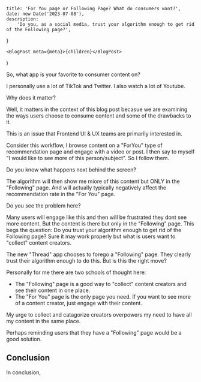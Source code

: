 
	title: 'For You page or Following Page? What do consumers want?',
	date: new Date('2023-07-08'),
	description:
		'Do you, as a social media, trust your algorithm enough to get rid of the Following page?',
}

	<BlogPost meta={meta}>{children}</BlogPost>
)

So, what app is your favorite to consumer content on?

I personally use a lot of TikTok and Twitter. I also watch a lot of Youtube.

Why does it matter?

Well, it matters in the context of this blog post becasue we are examining the ways users choose to consume content and some of the drawbacks to it.

This is an issue that Frontend UI & UX teams are primarily interested in.

Consider this workflow, I browse content on a "ForYou" type of recommendation page and engage with a video or post. I then say to myself "I would like to see more of this person/subject". So I follow them.

Do you know what happens next behind the screen?

The algorithm will then show me miore of this content but ONLY in the "Following" page. And will actually typically negatively affect the recommendation rate in the "For You" page.

Do you see the problem here?

Many users will engage like this and then will be frustrated they dont see more content. But the content is there but only in the "Following" page. This begs the question: Do you trust your algorithm enough to get rid of the Following page? Sure it may work properly but what is users want to "collect" content creators.

The new "Thread" app chooses to forego a "Following" page. They clearly trust their algorithm enough to do this. But is this the right move?

Personally for me there are two schools of thought here:

- The "Following" page is a good way to "collect" content creators and see their content in one place.
- The "For You" page is the only page you need. If you want to see more of a content creator, just engage with their content.

My urge to collect and catagorize creators overpowers my need to have all my content in the same place.

Perhaps reminding users that they have a "Following" page would be a good solution.

## Conclusion

In conclusion,

